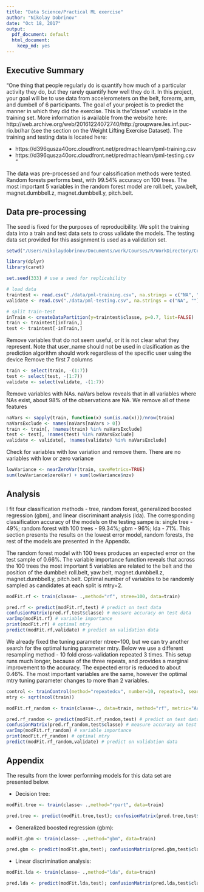 ```yaml
---
title: "Data Science/Practical ML exercise"
author: "Nikolay Dobrinov"
date: "Oct 18, 2017"
output:
  pdf_document: default
  html_document:
    keep_md: yes
---
```



## Executive Summary
"One thing that people regularly do is quantify how much of a particular activity they do, but they rarely quantify how well they do it. In this project, your goal will be to use data from accelerometers on the belt, forearm, arm, and dumbell of 6 participants. The goal of your project is to predict the manner in which they did the exercise. This is the "classe" variable in the training set. More information is available from the website here: http://web.archive.org/web/20161224072740/http:/groupware.les.inf.puc-rio.br/har (see the section on the Weight Lifting Exercise Dataset). The training and testing data is located here:

- https://d396qusza40orc.cloudfront.net/predmachlearn/pml-training.csv
- https://d396qusza40orc.cloudfront.net/predmachlearn/pml-testing.csv
"

The data was pre-processed and four calssification methods were tested. Random forests performs best, with 99.54% accuracy on 100 trees. The most important 5 variables in the random forest model are roll.belt, yaw.belt, magnet.dumbbell.z, magnet.dumbbell.y, pitch.belt.

## Data pre-processing
The seed is fixed for the purposes of reproducibility. We split the training data 
into a train and test data sets to cross validate the models. The testing data set provided for this assignment 
is used as a validation set. 
```r
setwd("/Users/nikolaydobrinov/Documents/work/Courses/R/WorkDirectory/Course8_week4_coding_assignments")

library(dplyr)
library(caret)

set.seed(333) # use a seed for replicability

# load data
traintest <- read.csv("./data/pml-training.csv", na.strings = c("NA", ""))
validate <- read.csv("./data/pml-testing.csv", na.strings = c("NA", ""))

# split train-test
inTrain <- createDataPartition(y=traintest$classe, p=0.7, list=FALSE)
train <- traintest[inTrain,]
test <- traintest[-inTrain,]
```

Remove variables that do not seem useful, or it is not clear what they represent. 
Note that user_name should not be used in clasification as the prediction algorithm 
should work regardless of the specific user using the device Remove the first 7 columns
```r
train <- select(train, -(1:7))
test <- select(test, -(1:7))
validate <- select(validate, -(1:7))
```
Remove variables with NAs. naVars below reveals that in all variables where NAs exist, 
about 98% of the observations are NA. We remove all of these features
```r
naVars <- sapply(train, function(x) sum(is.na(x)))/nrow(train)
naVarsExclude <- names(naVars[naVars > 0]) 
train <- train[, !names(train) %in% naVarsExclude]
test <- test[, !names(test) %in% naVarsExclude] 
validate <- validate[, !names(validate) %in% naVarsExclude]  
```
Check for variables with low variation and remove them. There are no variables with low or zero variance
```r
lowVariance <- nearZeroVar(train, saveMetrics=TRUE)
sum(lowVariance$zeroVar) + sum(lowVariance$nzv)
```

## Analysis

I fit four classification methods - tree, random forest, generalized boosted 
regression (gbm), and linear discriminant analysis (lda). The corresponding 
classification accuracy of the models on the testing sampe is: single tree - 49%; 
random forest with 100 trees - 99.34%; gbm - 96%; lda - 71%. This section presents the results 
on the lowest error model, random forests, the rest of the models are presented in the Appendix.

The random forest model with 100 trees produces an expected error on the test sample of 0.66%. The variable importance function reveals that across the 100 trees the most important 5 variables are related to the belt and the position of the dumbbel: roll.belt, yaw.belt, magnet.dumbbell.z, magnet.dumbbell.y, pitch.belt. Optimal number of variables to be randomly sampled as candidates at each split is mtry=2.
```r
modFit.rf <- train(classe~ .,method="rf", ntree=100, data=train)
```

```r
pred.rf <- predict(modFit.rf,test) # predict on test data
confusionMatrix(pred.rf,test$classe) # measure accuracy on test data
varImp(modFit.rf) # variable importance
print(modFit.rf) # optimal mtry
predict(modFit.rf,validate) # predict on validation data
```

We already fixed the tuning parameter ntree=100, but we can try another search for the optimal tuning parameter mtry. Below we use a different resampling method - 10 fold cross-validation repeated 3 times. This setup runs much longer, because of the three repeats, and provides a marginal improvement to the accuracy. The expected error is reduced to about 0.46%. The most important variables are the same, however the optimal mtry tuning parameter changes to more than 2 variables. 
```r
control <- trainControl(method="repeatedcv", number=10, repeats=3, search="random")
mtry <- sqrt(ncol(train))
```

```r
modFit.rf_random <- train(classe~., data=train, method="rf", metric="Accuracy", tuneLength=15, trControl=control, ntree=100)
```

```r
pred.rf_random <- predict(modFit.rf_random,test) # predict on test data
confusionMatrix(pred.rf_random,test$classe) # measure accuracy on test data
varImp(modFit.rf_random) # variable importance
print(modFit.rf_random) # optimal mtry
predict(modFit.rf_random,validate) # predict on validation data
```

## Appendix
The results from the lower performing models for this data set are presented below.

- Decision tree:
```r
modFit.tree <- train(classe~ .,method="rpart", data=train)
```
```r
pred.tree <- predict(modFit.tree,test); confusionMatrix(pred.tree,test$classe)
```

- Generalized boosted regression (gbm):
```r
modFit.gbm <- train(classe~ .,method="gbm", data=train)
```
```r
pred.gbm <- predict(modFit.gbm,test); confusionMatrix(pred.gbm,test$classe)
```

- Linear discrimination analysis:
```r
modFit.lda <- train(classe~ .,method="lda", data=train)
```
```r
pred.lda <- predict(modFit.lda,test); confusionMatrix(pred.lda,test$classe)
```


